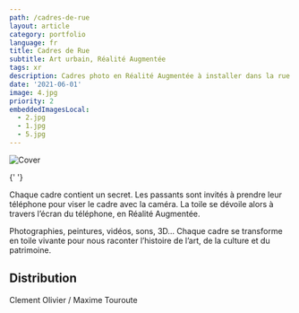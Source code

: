```yaml
---
path: /cadres-de-rue
layout: article
category: portfolio
language: fr
title: Cadres de Rue
subtitle: Art urbain, Réalité Augmentée
tags: xr
description: Cadres photo en Réalité Augmentée à installer dans la rue
date: '2021-06-01'
image: 4.jpg
priority: 2
embeddedImagesLocal:
  - 2.jpg
  - 1.jpg
  - 5.jpg
---
```


![Cover](4.jpg)

<ImageGrid props={props.data.mdx.frontmatter.embeddedImagesLocal} />{' '}

Chaque cadre contient un secret. Les passants sont invités à prendre leur téléphone pour viser le cadre avec la caméra. La toile se dévoile alors à travers l’écran du téléphone, en Réalité Augmentée.

Photographies, peintures, vidéos, sons, 3D… Chaque cadre se transforme en toile vivante pour nous raconter l’histoire de l’art, de la culture et du patrimoine.

## Distribution

Clement Olivier / Maxime Touroute
